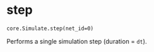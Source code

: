 # step { #ANNarchy.core.Simulate.step }

`core.Simulate.step(net_id=0)`

Performs a single simulation step (duration = `dt`).